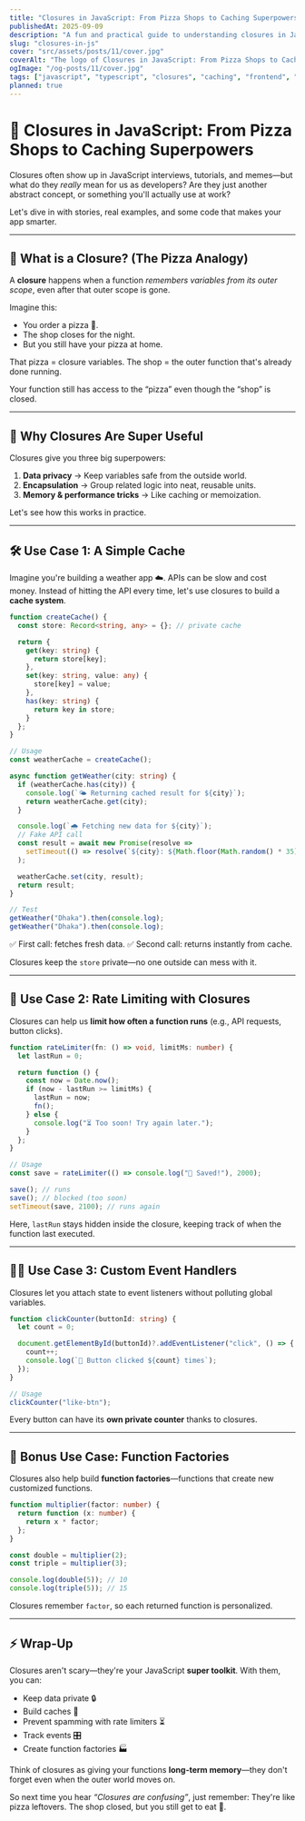 ```yaml
---
title: "Closures in JavaScript: From Pizza Shops to Caching Superpowers"
publishedAt: 2025-09-09
description: "A fun and practical guide to understanding closures in JavaScript, with real-world use cases like caching, rate limiting, event handling, and more."
slug: "closures-in-js"
cover: "src/assets/posts/11/cover.jpg"
coverAlt: "The logo of Closures in JavaScript: From Pizza Shops to Caching Superpowers"
ogImage: "/og-posts/11/cover.jpg"
tags: ["javascript", "typescript", "closures", "caching", "frontend", "webdev"]
planned: true
---
```


# 🧩 Closures in JavaScript: From Pizza Shops to Caching Superpowers  

Closures often show up in JavaScript interviews, tutorials, and memes—but what do they *really* mean for us as developers? Are they just another abstract concept, or something you'll actually use at work?

Let's dive in with stories, real examples, and some code that makes your app smarter.

---

## 🌱 What is a Closure? (The Pizza Analogy)  

A **closure** happens when a function *remembers variables from its outer scope*, even after that outer scope is gone.  

Imagine this:
- You order a pizza 🍕.
- The shop closes for the night.
- But you still have your pizza at home.

That pizza = closure variables.
The shop = the outer function that's already done running.

Your function still has access to the “pizza” even though the “shop” is closed.

---

## 🚀 Why Closures Are Super Useful  

Closures give you three big superpowers:
1. **Data privacy** → Keep variables safe from the outside world.
2. **Encapsulation** → Group related logic into neat, reusable units.
3. **Memory & performance tricks** → Like caching or memoization.

Let's see how this works in practice.  

---

## 🛠️ Use Case 1: A Simple Cache  

Imagine you're building a weather app ☁️. APIs can be slow and cost money. Instead of hitting the API every time, let's use closures to build a **cache system**.

```ts
function createCache() {
  const store: Record<string, any> = {}; // private cache

  return {
    get(key: string) {
      return store[key];
    },
    set(key: string, value: any) {
      store[key] = value;
    },
    has(key: string) {
      return key in store;
    }
  };
}

// Usage
const weatherCache = createCache();

async function getWeather(city: string) {
  if (weatherCache.has(city)) {
    console.log(`🌤️ Returning cached result for ${city}`);
    return weatherCache.get(city);
  }

  console.log(`🌧️ Fetching new data for ${city}`);
  // Fake API call
  const result = await new Promise(resolve =>
    setTimeout(() => resolve(`${city}: ${Math.floor(Math.random() * 35)}°C`), 1000)
  );

  weatherCache.set(city, result);
  return result;
}

// Test
getWeather("Dhaka").then(console.log);
getWeather("Dhaka").then(console.log);
````

✅ First call: fetches fresh data.
✅ Second call: returns instantly from cache.

Closures keep the `store` private—no one outside can mess with it.

---

## 🏃 Use Case 2: Rate Limiting with Closures

Closures can help us **limit how often a function runs** (e.g., API requests, button clicks).

```ts
function rateLimiter(fn: () => void, limitMs: number) {
  let lastRun = 0;

  return function () {
    const now = Date.now();
    if (now - lastRun >= limitMs) {
      lastRun = now;
      fn();
    } else {
      console.log("⏳ Too soon! Try again later.");
    }
  };
}

// Usage
const save = rateLimiter(() => console.log("💾 Saved!"), 2000);

save(); // runs
save(); // blocked (too soon)
setTimeout(save, 2100); // runs again
```

Here, `lastRun` stays hidden inside the closure, keeping track of when the function last executed.

---

## 🧑‍🎨 Use Case 3: Custom Event Handlers

Closures let you attach state to event listeners without polluting global variables.

```ts
function clickCounter(buttonId: string) {
  let count = 0;

  document.getElementById(buttonId)?.addEventListener("click", () => {
    count++;
    console.log(`🔘 Button clicked ${count} times`);
  });
}

// Usage
clickCounter("like-btn");
```

Every button can have its **own private counter** thanks to closures.

---

## 🎁 Bonus Use Case: Function Factories

Closures also help build **function factories**—functions that create new customized functions.

```ts
function multiplier(factor: number) {
  return function (x: number) {
    return x * factor;
  };
}

const double = multiplier(2);
const triple = multiplier(3);

console.log(double(5)); // 10
console.log(triple(5)); // 15
```

Closures remember `factor`, so each returned function is personalized.

---

## ⚡ Wrap-Up

Closures aren't scary—they're your JavaScript **super toolkit**. With them, you can:

* Keep data private 🔒
* Build caches 🚀
* Prevent spamming with rate limiters ⏳
* Track events 🎛️
* Create function factories 🏭

Think of closures as giving your functions **long-term memory**—they don't forget even when the outer world moves on.

So next time you hear *“Closures are confusing”*, just remember:
They're like pizza leftovers. The shop closed, but you still get to eat 🍕.
